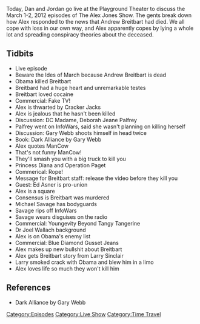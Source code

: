 {{DEFAULTSORT:
    #_EPISODE_0122:March 1-2, 2012
}}{{Episode
    | title             = March 1-2, 2012
    | caption           = Listen to this episode on [https://knowledgefight.libsyn.com/knowledge-fight-live-march-1-2-2012 Libsyn] [https://open.spotify.com/episode/5BnRBeGfteDIODDH7IkD3h Spotify], Read the [[Transcript/122 LIVE: March 1-2, 2012|Unofficial Transcript]]
    | episodeNumber     = 122
    | length            = 01:47:11
    | airDate           = January 24, 2018
    | coverageStartDate = March 1, 2012
    | coverageEndDate   = March 2, 2012
    | episodeType       = [[:Category:Live Show|Live Show]], [[:Category:Time Travel|Time Travel]]
    | appearance        = [[Andrew Breitbart]], [[Deborah Jeane Palfrey]], [[Gary Webb]], [[Ed Asner]], [[Michael Savage]], [[Dr Joel Wallach]], [[Larry Sinclair]]
    | previousEpisode   = [[121: April 1-2, 2013]]
    | nextEpisode       = [[123: March 18, 2008]]
}}

{{Stub}}

Today, Dan and Jordan go live at the Playground Theater to discuss the March 1-2, 2012 episodes of The Alex Jones Show. The gents break down how Alex responded to the news that Andrew Breitbart had died. We all cope with loss in our own way, and Alex apparently copes by lying a whole lot and spreading conspiracy theories about the deceased.

==Tidbits==

*Live episode
*Beware the Ides of March because Andrew Breitbart is dead
*Obama killed Breitbart
*Breitbard had a huge heart and unremarkable testes
*Breitbart loved cocaine
*Commercial: Fake TV!
*Alex is thwarted by Cracker Jacks
*Alex is jealous that he hasn't been killed
*Discussion: DC Madame, Deborah Jeane Palfrey
*Palfrey went on InfoWars, said she wasn't planning on killing herself
*Discussion: Gary Webb shoots himself in head twice
*Book: Dark Alliance by Gary Webb
*Alex quotes ManCow
*That's not funny ManCow!
*They'll smash you with a big truck to kill you
*Princess Diana and Operation Paget
*Commerical: Rope!
*Message for Breitbart staff: release the video before they kill you
*Guest: Ed Asner is pro-union
*Alex is a square
*Consensus is Breitbart was murdered
*Michael Savage has bodyguards
*Savage rips off InfoWars
*Savage wears disguises on the radio
*Commercial: Youngevity Beyond Tangy Tangerine
*Dr Joel Wallach background
*Alex is on Obama's enemy list
*Commercial: Blue Diamond Gusset Jeans
*Alex makes up new bullshit about Breitbart
*Alex gets Breitbart story from Larry Sinclair
*Larry smoked crack with Obama and blew him in a limo
*Alex loves life so much they won't kill him

==References==

*Dark Alliance by Gary Webb

[[Category:Episodes]]
[[Category:Live Show]]
[[Category:Time Travel]]
